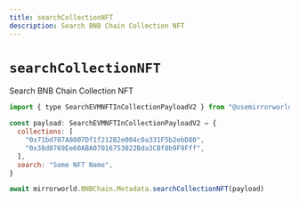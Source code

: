 ```yaml
---
title: searchCollectionNFT
description: Search BNB Chain Collection NFT
---
```


# `searchCollectionNFT`

Search BNB Chain Collection NFT

```js
import { type SearchEVMNFTInCollectionPayloadV2 } from "@usemirrorworld/web3.js"

const payload: SearchEVMNFTInCollectionPayloadV2 = {
  collections: [
    "0x71bd707A8007Df1f212B2e004c0a331F5b2ebD80",
    "0x38d0769Ee60ABA07016753022Bda3CBf8b9F9Fff",
  ],
  search: "Some NFT Name",
}

await mirrorworld.BNBChain.Metadata.searchCollectionNFT(payload)
```
